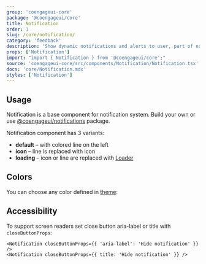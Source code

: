 ```yaml
---
group: 'coengageui-core'
package: '@coengageui/core'
title: Notification
order: 1
slug: /core/notification/
category: 'feedback'
description: 'Show dynamic notifications and alerts to user, part of notifications system'
props: ['Notification']
import: "import { Notification } from '@coengageui/core';"
source: 'coengageui-core/src/components/Notification/Notification.tsx'
docs: 'core/Notification.mdx'
styles: ['Notification']
---
```



## Usage

Notification is a base component for notification system.
Build your own or use [@coengageui/notifications](/others/notifications/) package.

Notification component has 3 variants:

- **default** – with colored line on the left
- **icon** – line is replaced with icon
- **loading** – icon or line are replaced with [Loader](/core/loader/)

<Demo data={NotificationDemos.usage} />

## Colors

You can choose any color defined in [theme](/theming/extend-theme/#default-colors):

<Demo data={NotificationDemos.configurator} />

## Accessibility

To support screen readers set close button aria-label or title with `closeButtonProps`:

```tsx
<Notification closeButtonProps={{ 'aria-label': 'Hide notification' }} />
<Notification closeButtonProps={{ title: 'Hide notification' }} />
```
